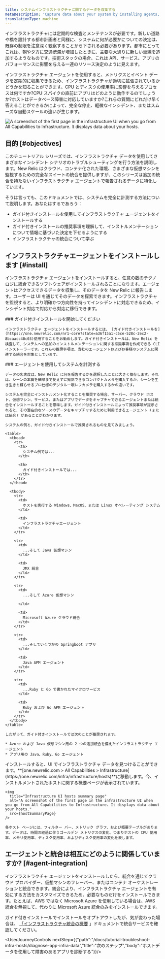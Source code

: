 ```yaml
---
title: システムインフラストラクチャに関するデータを収集する
metaDescription: 'Capture data about your system by installing agents, then view that data in New Relic.'
translationType: machine
---
```




インフラストラクチャには定期的な検査とメンテナンスが必要です。新しい道路や橋を設計する都市計画者と同様に、システムに何が必要かについての決定は、既存の制限を注意深く観察することから下される必要があります。都市にとってこれは、朝や夕方に交通渋滞が増加したときに、主要な大通りに新しい車線を追加するようなものです。技術スタックの場合、これは API、サービス、アプリのパフォーマンスに影響を与える一連のリソース決定のように見えます。

インフラストラクチャ エージェントを使用すると、メトリクスとイベント データを定期的に収集できるため、インフラストラクチャが適切に拡張されているかどうかを知ることができます。CPU とディスクの使用率に影響を与えるプロセスは何ですか?CPU スパイクの直前にアプリはどのように動作するのでしょうか?ホストはデータベース障害に対応していますか?これらの質問にどれだけ早く答えることができるかによって、完全な停止、軽微なインシデント、またはスムーズな自動スケールの違いが生じます。

<img
  title="Infrastructure UI hosts summary page"
  alt="A screenshot of the first page in the infrastructure UI when you go from All Capabilities to Infrastructure. It displays data about your hosts."
  src={introPage}
/>

## 目的 [#objectives]

このチュートリアル シリーズでは、インフラストラクチャ データを使用してさまざまなインシデント シナリオのトラブルシューティングを行う方法を説明します。New Relic はクラウド、コンテナ化された環境、さまざまな仮想マシンを監視するための完全なスイートの統合を提供しますが、このシリーズは追加の統合を持たないインフラストラクチャ エージェントで報告されるデータに特化しています。

そうは言っても、このドキュメントでは、システムを完全に計測する方法について説明します。あなたはするであろう：

* ガイド付きインストールを使用してインフラストラクチャ エージェントをインストールする
* ガイド付きインストールの推奨事項を理解して、インストルメンテーションについて情報に基づいた決定を下せるようにする
* インフラストラクチャの統合について学ぶ

## インフラストラクチャエージェントをインストールします [#install]

インフラストラクチャ エージェントをインストールすると、任意の数のテクノロジに統合できるソフトウェアがインストールされることになります。エージェントはアクセスできるデータを収集し、そのデータを New Relic に報告します。ユーザーは UI を通じてそのデータを探索できます。インフラストラクチャを監視すると、より明確かつ方向性を持ってインシデントに対応できるため、インシデント対応で対応から対応に移行できます。

<Steps>
  <Step>
    ### ガイド付きインストールを開始してください

    インフラストラクチャ エージェントをインストールするには、 [ガイド付きインストールを](https://one.newrelic.com/nr1-core?state=a36f15a1-c5ce-528c-2ec2-8bcaacc40c03)使用することをお勧めします。ガイド付きインストールは、New Relic を検査して、システムへの追加のインストルメンテーションに関する推奨事項を作成できる CLI インストーラーです。これらの推奨事項は、当社のエージェントおよびお客様のシステムに関連する統合を対象としています。
  </Step>

  <Step>
    ### エージェントを使用してシステムを計測する

    データの忠実度は、New Relic に何を報告するかを選択したことに大きく依存します。それは、シーンの本質を細部まで捉えずに撮影できるコンパクトカメラを購入するか、シーンを生き生きと蘇らせるプロ仕様のデジタル一眼レフカメラを購入するかの違いです。

    システムを完全にインストルメント化することを推奨する場合、サーバー、クラウド ホスト、仮想マシン、サービス、またはアプリでデータをキャプチャできるエージェントまたは統合をインストールすることを意味します。ガイド付きインストールによって推奨事項が提示されると、その潜在的なソースのデータをキャプチャするために利用できるエージェント (または統合) があることがわかります。

    システムの例と、ガイド付きインストールで推奨されるものを見てみましょう。

    <table>
      <thead>
        <tr>
          <th>
            システム例では...
          </th>

          <th>
            ガイド付きインストールでは...
          </th>
        </tr>
      </thead>

      <tbody>
        <tr>
          <td>
            ホストを実行する Windows、MacOS、または Linux オペレーティング システム
          </td>

          <td>
            インフラストラクチャエージェント
          </td>
        </tr>

        <tr>
          <td>
            ...そして Java 仮想マシン
          </td>

          <td>
            JMX 統合
          </td>
        </tr>

        <tr>
          <td>
            ...そして Azure 仮想マシン  

          </td>

          <td>
            Microsoft Azure クラウド統合
          </td>
        </tr>

        <tr>
          <td>
            ...そしていくつかの Springboot アプリ
          </td>

          <td>
            Java APM エージェント
          </td>
        </tr>

        <tr>
          <td>
            ...Ruby と Go で書かれたマイクロサービス
          </td>

          <td>
            Ruby および Go APM エージェント
          </td>
        </tr>
      </tbody>
    </table>

    したがって、ガイド付きインストールでは次のことが推奨されます。

    * Azure および Java 仮想マシン用の 2 つの追加統合を備えたインフラストラクチャ エージェント
    * アプリ用の Java、Ruby、Go エージェント
  </Step>

  <Step>
    インストールすると、UI でインフラストラクチャ データを見つけることができます。**[one.newrelic.com > All Capabilities > Infrastructure](https://one.newrelic.com/infra/infrastructure/hosts)**に移動します。今、インストルメントされたホストに関する概要ページが表示されています。

    <img
      title="Infrastructure UI hosts summary page"
      alt="A screenshot of the first page in the infrastructure UI when you go from All Capabilities to Infrastructure. It displays data about your hosts."
      src={hostSummaryPage}
    />

    各ホスト ページには、フィルター バー、メトリック グラフ、および概要テーブルがあります。データは、時間の経過に伴うゴールデン メトリクスの変化、つまりホストの CPU 使用率、メモリ使用率、ディスク使用率、およびディスク使用率の変化を表します。
  </Step>
</Steps>

## エージェントと統合は相互にどのように関係していますか? [#agent-integration]

インフラストラクチャ エージェントをインストールしたら、統合を通じてクラウド プロバイダー、仮想マシンのフレーバー、またはコンテナ オーケストレーションと統合できます。統合により、インフラストラクチャ エージェントを有効にする方法をカスタマイズできるため、必要なものだけをインストールできます。たとえば、AWS ではなく Microsoft Azure を使用している場合は、AWS 統合を無視して、代わりに Microsoft Azure 統合のみをインストールできます。

ガイド付きインストールでインストールをオプトアウトしたが、気が変わった場合は、 [「インフラストラクチャ統合の概要](/docs/infrastructure/infrastructure-integrations/get-started/introduction-infrastructure-integrations) 」ドキュメントで統合サービスを確認してください。

<UserJourneyControls nextStep={{"path":"/docs/tutorial-troubleshoot-infra-hosts/diagnose-app-infra-data","title":"次のステップ","body":"ホストデータを使用して障害のあるアプリを診断する"}}/>